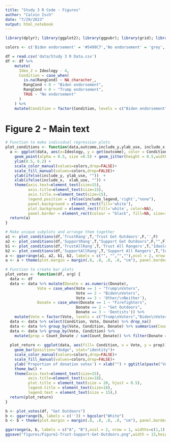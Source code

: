 ```yaml
---
title: "Study 3 R Code - Figures"
author: "Calvin Isch"
date: "7/29/2023"
output: html_notebook
---
```



```r
library(dplyr); library(ggplot2); library(ggpubr); library(grid); library(tidyr)

colors <- c('Biden endorsement' = '#5499C7','No endorsement' = 'grey','Trump endorsement' = "#EC7063")

df = read.csv('data/Study 3 R Data.csv')
df <- df %>%
    mutate(
      Ideo_2 = Ideology - 4,
      Condition = case_when(
        is.na(RangCond) ~ NA_character_,
        RangCond < 0 ~ "Biden endorsement",
        RangCond > 0 ~ "Trump endorsement",
        TRUE ~ "No endorsement"
      )
    ) %>%
    mutate(Condition = factor(Condition, levels = c("Biden endorsement","No endorsement", "Trump endorsement")))
```

# Figure 2 - Main text
``` r
# Function to make individual regression plots
plot_conditions <- function(data,outcome,include_y,ylab_use, include_x,xlab_use,include_legend){
  a <- ggplot(data, aes(x=Ideology, y = get(outcome), color = Condition)) + 
    geom_point(alpha = 0.5, size =0.5) + geom_jitter(height = 0.5,width = 0.5,alpha = 0.5, size =0.5) + geom_smooth(method=glm,aes(fill=Condition)) + 
    ylim(0.5, 6.2) +
    scale_color_manual(values=colors,drop=FALSE)+
    scale_fill_manual(values=colors,drop=FALSE)+
    ylab(ifelse(include_y, ylab_use, ""))  + 
    xlab(ifelse(include_x,  xlab_use, "")) +
    theme(axis.text=element_text(size=15), 
          axis.title=element_text(size=15), 
          axis.title.x=element_text(size=15),
          legend.position = ifelse(include_legend,'right',"none"),
          panel.background = element_rect(fill='white'),
          plot.background = element_rect(fill='white', color=NA),
          panel.border = element_rect(colour = "black", fill=NA, size=1))
  return(a)
}

# Make unique subplots and arrange them together
a1 <- plot_conditions(df,'TrustRang',T,'Trust Get Outdoors',F,'',F)
a2 <- plot_conditions(df,'SupportRang',T,"Support Get Outdoors",F,"",F)
b1 <- plot_conditions(df,'TrustAllRang',T,'Trust All Rangers',T,"Ideology",F)
b2 <- plot_conditions(df,'SupportAllRang',T,'Support All Rangers',T,"Ideology",F)
a <- ggarrange(a1, a2, b1, b2, labels = c("", "","",""),ncol = 2, nrow = 2, widths=c(1,1)) + bgcolor("White")
a <- a + theme(plot.margin = margin(.8, .8, .8, .8, "cm"), panel.border = element_rect(color = "black",fill = NA,size = 1)) 

# Function to create bar plots
plot_votes <- function(df, org) {
  data <- df
  data <- data %>% mutate(Donate = as.numeric(Donate),
              Vote = case_when(Vote == 1 ~ "Trump\nVoters", 
                               Vote == 2 ~ "Biden\nVoters",
                               Vote == 3 ~ 'Other/\nNeither'),
              Donate = case_when(Donate == 1 ~ "Firefighters", 
                               Donate == 2 ~ "Get Outdoors",
                               Donate == 3 ~ 'Dentists')) %>%
    mutate(Vote = factor(Vote, levels = c("Trump\nVoters","Biden\nVoters", "Other/\nNeither")))
  data <- data %>% select(Condition, Vote, Donate) %>% drop_na()
  data <- data %>% group_by(Vote, Condition, Donate) %>% summarise(Count_Donate = length(Donate))
  data <- data %>% group_by(Vote, Condition) %>%
    mutate(prop = Count_Donate / sum(Count_Donate)) %>% filter(Donate == org)
  
  plot_return <- ggplot(data, aes(fill= Condition, x = Vote, y = prop))+
    geom_bar(position="dodge", stat="identity")+ 
    scale_color_manual(values=colors,drop=FALSE)+
    scale_fill_manual(values=colors,drop=FALSE)+
    ylab('Proportion of donation votes') + xlab("") + ggtitle(paste("Votes to:",org)) + 
    theme_bw() + 
    theme(axis.text=element_text(size=15),
          axis.title=element_text(size=18),
          plot.title = element_text(size = 20, hjust = 0.5),
          legend.title = element_text(size=18),
          legend.text = element_text(size = 15),)
  return(plot_return)
}

b <- plot_votes(df, "Get Outdoors")
b <- ggarrange(b, labels = c('')) + bgcolor("White")
b <- b + theme(plot.margin = margin(.8, .8, .8, .8, "cm"), panel.border = element_rect(color = "black",fill = NA,size = 1))

ggarrange(a, b, labels = c("A", "B"),ncol = 2, nrow = 1, widths=c(1,1), font.label = list(size = 20)) + theme(plot.background = element_rect(fill = "white", color = NA))
ggsave("figures/Figure2-Trust-Support-Get-Outdoors.png",width = 15,height = 6,units = "in",dpi = 300) 

```